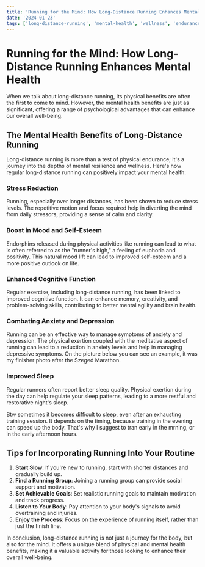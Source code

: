 ```yaml
---
title: 'Running for the Mind: How Long-Distance Running Enhances Mental Health'
date: '2024-01-23'
tags: ['long-distance-running', 'mental-health', 'wellness', 'endurance']
---
```


# Running for the Mind: How Long-Distance Running Enhances Mental Health

When we talk about long-distance running, its physical benefits are often the first to come to mind. However, the mental health benefits are just as significant, offering a range of psychological advantages that can enhance our overall well-being.

<CustomImage
  src="https://raw.githubusercontent.com/dnlmlszl/fake-posts/main/images/mental-health.jpg"
  alt="Me Börzsöny Trail Halfmarathon"
/>

## The Mental Health Benefits of Long-Distance Running

Long-distance running is more than a test of physical endurance; it's a journey into the depths of mental resilience and wellness. Here's how regular long-distance running can positively impact your mental health:

### Stress Reduction

Running, especially over longer distances, has been shown to reduce stress levels. The repetitive motion and focus required help in diverting the mind from daily stressors, providing a sense of calm and clarity.

### Boost in Mood and Self-Esteem

Endorphins released during physical activities like running can lead to what is often referred to as the "runner's high," a feeling of euphoria and positivity. This natural mood lift can lead to improved self-esteem and a more positive outlook on life.

### Enhanced Cognitive Function

Regular exercise, including long-distance running, has been linked to improved cognitive function. It can enhance memory, creativity, and problem-solving skills, contributing to better mental agility and brain health.

### Combating Anxiety and Depression

Running can be an effective way to manage symptoms of anxiety and depression. The physical exertion coupled with the meditative aspect of running can lead to a reduction in anxiety levels and help in managing depressive symptoms.
On the picture below you can see an example, it was my finisher photo after the Szeged Marathon.

<CustomImage
  src="https://raw.githubusercontent.com/dnlmlszl/fake-posts/main/images/szeged-marathon.jpg"
  alt="Me Szeged Marathon"
/>

### Improved Sleep

Regular runners often report better sleep quality. Physical exertion during the day can help regulate your sleep patterns, leading to a more restful and restorative night's sleep.

Btw sometimes it becomes difficult to sleep, even after an exhausting training session. It depends on the timing, because training in the evening can speed up the body. That's why I suggest to tran early in the mrning, or in the
early afternoon hours.

## Tips for Incorporating Running Into Your Routine

1. **Start Slow**: If you're new to running, start with shorter distances and gradually build up.
2. **Find a Running Group**: Joining a running group can provide social support and motivation.
3. **Set Achievable Goals**: Set realistic running goals to maintain motivation and track progress.
4. **Listen to Your Body**: Pay attention to your body's signals to avoid overtraining and injuries.
5. **Enjoy the Process**: Focus on the experience of running itself, rather than just the finish line.

In conclusion, long-distance running is not just a journey for the body, but also for the mind. It offers a unique blend of physical and mental health benefits, making it a valuable activity for those looking to enhance their overall well-being.
